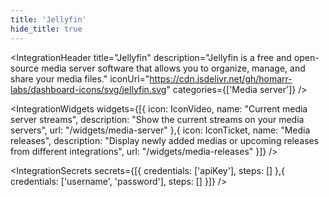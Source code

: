 ```yaml
---
title: 'Jellyfin'
hide_title: true
---
```




<IntegrationHeader
  title="Jellyfin"
  description="Jellyfin is a free and open-source media server software that allows you to organize, manage, and share your media files."
  iconUrl="https://cdn.jsdelivr.net/gh/homarr-labs/dashboard-icons/svg/jellyfin.svg"
  categories={['Media server']}
/>

<IntegrationWidgets
    widgets={[{
        icon: IconVideo,
        name: "Current media server streams",
        description: "Show the current streams on your media servers",
        url: "/widgets/media-server"
    },{
        icon: IconTicket,
        name: "Media releases",
        description: "Display newly added medias or upcoming releases from different integrations",
        url: "/widgets/media-releases"
    }]}
/>

<IntegrationSecrets secrets={[{
    credentials: ['apiKey'],
    steps: []
},{
    credentials: ['username', 'password'],
    steps: []
}]} />